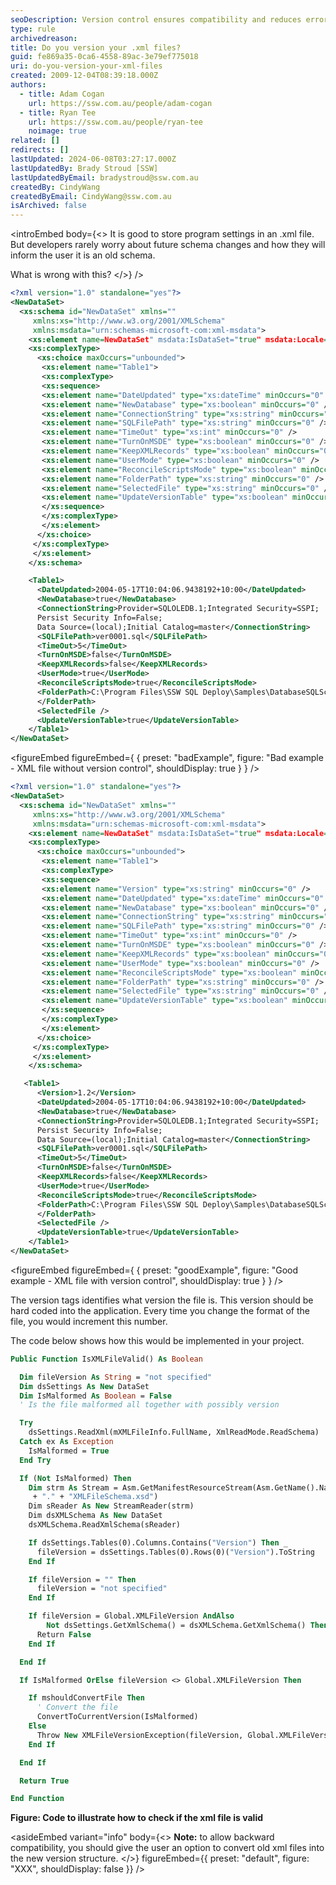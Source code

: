 ```yaml
---
seoDescription: Version control ensures compatibility and reduces errors when updating XML files.
type: rule
archivedreason:
title: Do you version your .xml files?
guid: fe869a35-0ca6-4558-89ac-3e79ef775018
uri: do-you-version-your-xml-files
created: 2009-12-04T08:39:18.000Z
authors:
  - title: Adam Cogan
    url: https://ssw.com.au/people/adam-cogan
  - title: Ryan Tee
    url: https://ssw.com.au/people/ryan-tee
    noimage: true
related: []
redirects: []
lastUpdated: 2024-06-08T03:27:17.000Z
lastUpdatedBy: Brady Stroud [SSW]
lastUpdatedByEmail: bradystroud@ssw.com.au
createdBy: CindyWang
createdByEmail: CindyWang@ssw.com.au
isArchived: false
---
```


<introEmbed
  body={<>
It is good to store program settings in an .xml file. But developers rarely worry about future schema changes and how they will inform the user it is an old schema.

What is wrong with this?
  </>}
/>
```xml
<?xml version="1.0" standalone="yes"?>
<NewDataSet>
  <xs:schema id="NewDataSet" xmlns=""
     xmlns:xs="http://www.w3.org/2001/XMLSchema"
     xmlns:msdata="urn:schemas-microsoft-com:xml-msdata">
    <xs:element name=NewDataSet" msdata:IsDataSet="true" msdata:Locale="en-AU">
    <xs:complexType>
      <xs:choice maxOccurs="unbounded">
       <xs:element name="Table1">
       <xs:complexType>
       <xs:sequence>
       <xs:element name="DateUpdated" type="xs:dateTime" minOccurs="0" />
       <xs:element name="NewDatabase" type="xs:boolean" minOccurs="0" />
       <xs:element name="ConnectionString" type="xs:string" minOccurs="0" />
       <xs:element name="SQLFilePath" type="xs:string" minOccurs="0" />
       <xs:element name="TimeOut" type="xs:int" minOccurs="0" />
       <xs:element name="TurnOnMSDE" type="xs:boolean" minOccurs="0" />
       <xs:element name="KeepXMLRecords" type="xs:boolean" minOccurs="0" />
       <xs:element name="UserMode" type="xs:boolean" minOccurs="0" />
       <xs:element name="ReconcileScriptsMode" type="xs:boolean" minOccurs="0" />
       <xs:element name="FolderPath" type="xs:string" minOccurs="0" /> />
       <xs:element name="SelectedFile" type="xs:string" minOccurs="0" />
       <xs:element name="UpdateVersionTable" type="xs:boolean" minOccurs="0" />
       </xs:sequence>
       </xs:complexType>
       </xs:element>
      </xs:choice>
     </xs:complexType>
     </xs:element>
    </xs:schema>

    <Table1>
      <DateUpdated>2004-05-17T10:04:06.9438192+10:00</DateUpdated>
      <NewDatabase>true</NewDatabase>
      <ConnectionString>Provider=SQLOLEDB.1;Integrated Security=SSPI;
      Persist Security Info=False;
      Data Source=(local);Initial Catalog=master</ConnectionString>
      <SQLFilePath>ver0001.sql</SQLFilePath>
      <TimeOut>5</TimeOut>
      <TurnOnMSDE>false</TurnOnMSDE>
      <KeepXMLRecords>false</KeepXMLRecords>
      <UserMode>true</UserMode>
      <ReconcileScriptsMode>true</ReconcileScriptsMode>
      <FolderPath>C:\Program Files\SSW SQL Deploy\Samples\DatabaseSQLScripts\
      </FolderPath>
      <SelectedFile />
      <UpdateVersionTable>true</UpdateVersionTable>
    </Table1>
</NewDataSet>
```

<figureEmbed figureEmbed={ {
  preset: "badExample",
  figure: "Bad example - XML file without version control",
  shouldDisplay: true
} } />


```xml
<?xml version="1.0" standalone="yes"?>
<NewDataSet>
  <xs:schema id="NewDataSet" xmlns=""
     xmlns:xs="http://www.w3.org/2001/XMLSchema"
     xmlns:msdata="urn:schemas-microsoft-com:xml-msdata">
    <xs:element name=NewDataSet" msdata:IsDataSet="true" msdata:Locale="en-AU">
    <xs:complexType>
      <xs:choice maxOccurs="unbounded">
       <xs:element name="Table1">
       <xs:complexType>
       <xs:sequence>
       <xs:element name="Version" type="xs:string" minOccurs="0" />
       <xs:element name="DateUpdated" type="xs:dateTime" minOccurs="0" />
       <xs:element name="NewDatabase" type="xs:boolean" minOccurs="0" />
       <xs:element name="ConnectionString" type="xs:string" minOccurs="0" />
       <xs:element name="SQLFilePath" type="xs:string" minOccurs="0" />
       <xs:element name="TimeOut" type="xs:int" minOccurs="0" />
       <xs:element name="TurnOnMSDE" type="xs:boolean" minOccurs="0" />
       <xs:element name="KeepXMLRecords" type="xs:boolean" minOccurs="0" />
       <xs:element name="UserMode" type="xs:boolean" minOccurs="0" />
       <xs:element name="ReconcileScriptsMode" type="xs:boolean" minOccurs="0" />
       <xs:element name="FolderPath" type="xs:string" minOccurs="0" /> />
       <xs:element name="SelectedFile" type="xs:string" minOccurs="0" />
       <xs:element name="UpdateVersionTable" type="xs:boolean" minOccurs="0" />
       </xs:sequence>
       </xs:complexType>
       </xs:element>
      </xs:choice>
     </xs:complexType>
     </xs:element>
    </xs:schema>

   <Table1>
      <Version>1.2</Version>
      <DateUpdated>2004-05-17T10:04:06.9438192+10:00</DateUpdated>
      <NewDatabase>true</NewDatabase>
      <ConnectionString>Provider=SQLOLEDB.1;Integrated Security=SSPI;
      Persist Security Info=False;
      Data Source=(local);Initial Catalog=master</ConnectionString>
      <SQLFilePath>ver0001.sql</SQLFilePath>
      <TimeOut>5</TimeOut>
      <TurnOnMSDE>false</TurnOnMSDE>
      <KeepXMLRecords>false</KeepXMLRecords>
      <UserMode>true</UserMode>
      <ReconcileScriptsMode>true</ReconcileScriptsMode>
      <FolderPath>C:\Program Files\SSW SQL Deploy\Samples\DatabaseSQLScripts\
      </FolderPath>
      <SelectedFile />
      <UpdateVersionTable>true</UpdateVersionTable>
    </Table1>
</NewDataSet>
```

<figureEmbed figureEmbed={ {
  preset: "goodExample",
  figure: "Good example - XML file with version control",
  shouldDisplay: true
} } />


The version tags identifies what version the file is. This version should be hard coded into the application. Every time you change the format of the file, you would increment this number.

The code below shows how this would be implemented in your project.

```vb
Public Function IsXMLFileValid() As Boolean

  Dim fileVersion As String = "not specified"
  Dim dsSettings As New DataSet
  Dim IsMalformed As Boolean = False
  ' Is the file malformed all together with possibly version

  Try
    dsSettings.ReadXml(mXMLFileInfo.FullName, XmlReadMode.ReadSchema)
  Catch ex As Exception
    IsMalformed = True
  End Try

  If (Not IsMalformed) Then
    Dim strm As Stream = Asm.GetManifestResourceStream(Asm.GetName().Name _
     + "." + "XMLFileSchema.xsd")
    Dim sReader As New StreamReader(strm)
    Dim dsXMLSchema As New DataSet
    dsXMLSchema.ReadXmlSchema(sReader)

    If dsSettings.Tables(0).Columns.Contains("Version") Then _
      fileVersion = dsSettings.Tables(0).Rows(0)("Version").ToString
    End If

    If fileVersion = "" Then
      fileVersion = "not specified"
    End If

    If fileVersion = Global.XMLFileVersion AndAlso
        Not dsSettings.GetXmlSchema() = dsXMLSchema.GetXmlSchema() Then
      Return False
    End If

  End If

  If IsMalformed OrElse fileVersion <> Global.XMLFileVersion Then

    If mshouldConvertFile Then
      ' Convert the file
      ConvertToCurrentVersion(IsMalformed)
    Else
      Throw New XMLFileVersionException(fileVersion, Global.XMLFileVersion )
    End If

  End If

  Return True

End Function
```

**Figure: Code to illustrate how to check if the xml file is valid**

<asideEmbed
  variant="info"
  body={<>
    **Note:** to allow backward compatibility, you should give the user an option to convert old xml files into the new version structure.
  </>}
  figureEmbed={{
    preset: "default",
    figure: "XXX",
    shouldDisplay: false
  }}
/>
